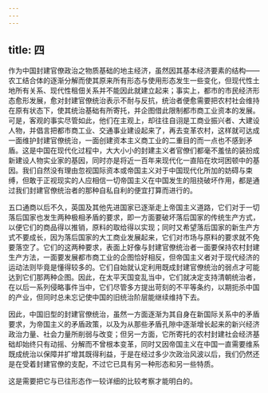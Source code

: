 ```yaml
---
---
---
```

title: 四
---



作为中国封建官僚政治之物质基础的地主经济，虽然因其基本经济要素的结构——农工结合体的逐渐分解而使其原来所有形态与使用形态发生一些变化，但现代性土地所有关系、现代性租佃关系并不能因此就建立起来；事实上，都市的市民经济形态愈形发展，愈对封建官僚统治表示不耐与反抗，统治者便愈需要把农村社会维持在原有状态下，使其统治基础有所寄托，并企图借此限制都市商工业资本的发展。可是，客观的事实尽管如此，他们在主观上，却往往自诩是工商业振兴者、大建设人物，并倡言把都市商工业、交通事业建设起来了，再去变革农村，这样就可达成一面维护封建官僚统治，一面创建资本主义商工业的二重目的而一点也不感到矛盾。这是中国在现代化过程中，大大小小的封建主义者官僚们都毫不羞怯的装扮成新建设人物实业家的基因，同时亦是将近一百年来现代化一直陷在坎坷困顿中的基因。我们自然没有理由忽视国际资本或帝国主义对于中国现代化所加的妨碍与束缚，但敢于正视现实的人应相信一切帝国主义在中国发生的阻挠破坏作用，都是通过我们封建官僚统治者的那种自私自利的便宜打算而进行的。

五口通商以后不久，英国及其他先进国家已逐渐走上帝国主义道路，它们对于一切落后国家也发生两种极相矛盾的要求，即一方面要破坏落后国家的传统生产方式，以便它们的商品得以推销，原料的取给得以实现；同时又希望落后国家的新生产方式不要成长，因为落后国家的大工商业发展起来，它们对市场与原料的要求就不免要落空了。它们的这两种要求，表面上好像与封建官僚统治者一面要保持农村封建生产方法，一面要发展都市商工业的企图恰好相反，但帝国主义者对于现代经济的运动法则毕竟是懂得较多的。它们自始就认定利用既成封建官僚统治的弱点才可能达到它们那两种企图。因此，在太平天国变乱当中，它们就决定支持清朝统治者，在以后一系列侵略事件当中，它们尽管多方提出苛刻的不平等条约，以期扼杀中国的产业，但同时总未忘记使中国的旧统治阶层能继续维持下去。

因此，中国旧型的封建官僚统治，虽然一方面逐渐为其自身在新国际关系中的矛盾要求，为帝国主义的矛盾政策，以及为从那些矛盾孔隙中逐渐增长起来的新兴经济政治力量、社会力量所削弱与改变；但另一方面，它所寄托的农村封建社会经济基础却始终只有动摇、分解而不曾根本变革，同时又因帝国主义在中国一直需要维系既成统治以保障并扩增其既得利益，于是在经过多少次政治风波以后，我们仍然还是在受着封建官僚的支配，不过它已具有另一种形态和另一些特质。

这是需要把它与已往形态作一较详细的比较考察才能明白的。
